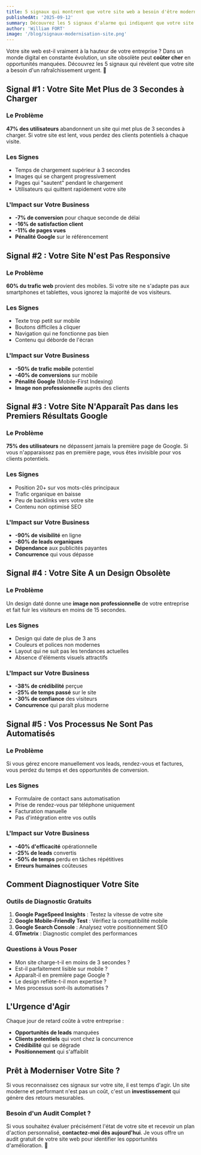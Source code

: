 ```yaml
---
title: 5 signaux qui montrent que votre site web a besoin d'être modernisé
publishedAt: '2025-09-12'
summary: Découvrez les 5 signaux d'alarme qui indiquent que votre site web a besoin d'être modernisé pour rester compétitif et attirer plus de clients.
author: 'William FORT'
image: '/blog/signaux-modernisation-site.png'
---
```


Votre site web est-il vraiment à la hauteur de votre entreprise ? Dans un monde digital en constante évolution, un site obsolète peut **coûter cher** en opportunités manquées. Découvrez les 5 signaux qui révèlent que votre site a besoin d'un rafraîchissement urgent. 🚨

## Signal #1 : Votre Site Met Plus de 3 Secondes à Charger

### Le Problème

**47% des utilisateurs** abandonnent un site qui met plus de 3 secondes à charger. Si votre site est lent, vous perdez des clients potentiels à chaque visite.

### Les Signes

- Temps de chargement supérieur à 3 secondes
- Images qui se chargent progressivement
- Pages qui "sautent" pendant le chargement
- Utilisateurs qui quittent rapidement votre site

### L'Impact sur Votre Business

- **-7% de conversion** pour chaque seconde de délai
- **-16% de satisfaction client**
- **-11% de pages vues**
- **Pénalité Google** sur le référencement

## Signal #2 : Votre Site N'est Pas Responsive

### Le Problème

**60% du trafic web** provient des mobiles. Si votre site ne s'adapte pas aux smartphones et tablettes, vous ignorez la majorité de vos visiteurs.

### Les Signes

- Texte trop petit sur mobile
- Boutons difficiles à cliquer
- Navigation qui ne fonctionne pas bien
- Contenu qui déborde de l'écran

### L'Impact sur Votre Business

- **-50% de trafic mobile** potentiel
- **-40% de conversions** sur mobile
- **Pénalité Google** (Mobile-First Indexing)
- **Image non professionnelle** auprès des clients

## Signal #3 : Votre Site N'Apparaît Pas dans les Premiers Résultats Google

### Le Problème

**75% des utilisateurs** ne dépassent jamais la première page de Google. Si vous n'apparaissez pas en première page, vous êtes invisible pour vos clients potentiels.

### Les Signes

- Position 20+ sur vos mots-clés principaux
- Trafic organique en baisse
- Peu de backlinks vers votre site
- Contenu non optimisé SEO

### L'Impact sur Votre Business

- **-90% de visibilité** en ligne
- **-80% de leads organiques**
- **Dépendance** aux publicités payantes
- **Concurrence** qui vous dépasse

## Signal #4 : Votre Site A un Design Obsolète

### Le Problème

Un design daté donne une **image non professionnelle** de votre entreprise et fait fuir les visiteurs en moins de 15 secondes.

### Les Signes

- Design qui date de plus de 3 ans
- Couleurs et polices non modernes
- Layout qui ne suit pas les tendances actuelles
- Absence d'éléments visuels attractifs

### L'Impact sur Votre Business

- **-38% de crédibilité** perçue
- **-25% de temps passé** sur le site
- **-30% de confiance** des visiteurs
- **Concurrence** qui paraît plus moderne

## Signal #5 : Vos Processus Ne Sont Pas Automatisés

### Le Problème

Si vous gérez encore manuellement vos leads, rendez-vous et factures, vous perdez du temps et des opportunités de conversion.

### Les Signes

- Formulaire de contact sans automatisation
- Prise de rendez-vous par téléphone uniquement
- Facturation manuelle
- Pas d'intégration entre vos outils

### L'Impact sur Votre Business

- **-40% d'efficacité** opérationnelle
- **-25% de leads** convertis
- **-50% de temps** perdu en tâches répétitives
- **Erreurs humaines** coûteuses

## Comment Diagnostiquer Votre Site

### Outils de Diagnostic Gratuits

1. **Google PageSpeed Insights** : Testez la vitesse de votre site
2. **Google Mobile-Friendly Test** : Vérifiez la compatibilité mobile
3. **Google Search Console** : Analysez votre positionnement SEO
4. **GTmetrix** : Diagnostic complet des performances

### Questions à Vous Poser

- Mon site charge-t-il en moins de 3 secondes ?
- Est-il parfaitement lisible sur mobile ?
- Apparaît-il en première page Google ?
- Le design reflète-t-il mon expertise ?
- Mes processus sont-ils automatisés ?

## L'Urgence d'Agir

Chaque jour de retard coûte à votre entreprise :

- **Opportunités de leads** manquées
- **Clients potentiels** qui vont chez la concurrence
- **Crédibilité** qui se dégrade
- **Positionnement** qui s'affaiblit

## Prêt à Moderniser Votre Site ?

Si vous reconnaissez ces signaux sur votre site, il est temps d'agir. Un site moderne et performant n'est pas un coût, c'est un **investissement** qui génère des retours mesurables.

### Besoin d'un Audit Complet ?

Si vous souhaitez évaluer précisément l'état de votre site et recevoir un plan d'action personnalisé, **contactez-moi dès aujourd'hui**. Je vous offre un audit gratuit de votre site web pour identifier les opportunités d'amélioration. 🚀

